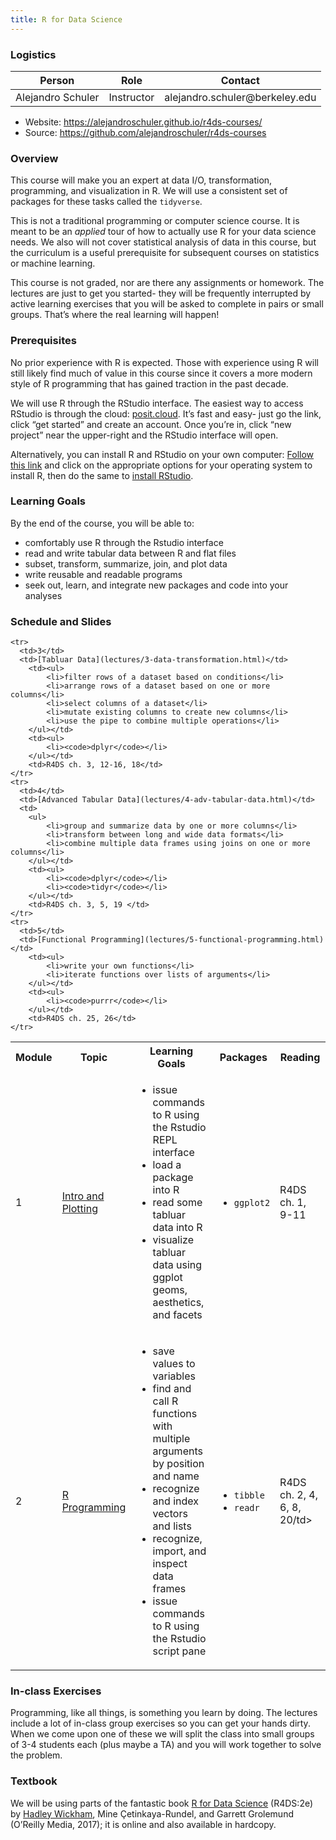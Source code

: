 ```yaml
---
title: R for Data Science
---
```


### Logistics
| Person | Role | Contact |
|---|---|---|
| Alejandro Schuler | Instructor | alejandro.schuler@berkeley.edu |

- Website: [https://alejandroschuler.github.io/r4ds-courses/](https://alejandroschuler.github.io/r4ds-courses/)
- Source: [https://github.com/alejandroschuler/r4ds-courses](https://github.com/alejandroschuler/r4ds-courses)

### Overview
This course will make you an expert at data I/O, transformation, programming, and visualization in R. 
We will use a consistent set of packages for these tasks called the `tidyverse`.

This is not a traditional programming or computer science course. 
It is meant to be an *applied* tour of how to actually use R for your data science needs. 
We also will not cover statistical analysis of data in this course, but the curriculum is a useful prerequisite for subsequent courses on statistics or machine learning.

This course is not graded, nor are there any assignments or homework. The lectures are just to get you started- they will be frequently interrupted by active learning exercises that you will be asked to complete in pairs or small groups. That's where the real learning will happen!

### Prerequisites
No prior experience with R is expected. Those with experience using R will still likely find much of value in this course since it covers a more modern style of R programming that has gained traction in the past decade.

We will use R through the RStudio interface. The easiest way to access RStudio is through the cloud: [posit.cloud](https://posit.cloud). It's fast and easy- just go the link, click "get started" and create an account. Once you're in, click "new project" near the upper-right and the RStudio interface will open.

Alternatively, you can install R and RStudio on your own computer: 
[Follow this link](https://cran.rstudio.com/) and click on the appropriate options for your operating system to install R, 
then do the same to [install RStudio](https://posit.co/download/rstudio-desktop/#download).

### Learning Goals
By the end of the course, you will be able to:

* comfortably use R through the Rstudio interface
* read and write tabular data between R and flat files
* subset, transform, summarize, join, and plot data
* write reusable and readable programs
* seek out, learn, and integrate new packages and code into your analyses

### Schedule and Slides

<table>
  <tbody>
    <tr>
        <th>Module</th>
        <th>Topic</th>
        <th>Learning Goals</th>
        <th>Packages</th>
        <th>Reading</th>
    </tr>
    <tr>
        <td>1</td>
        <td>[Intro and Plotting](lectures/1-intro-plotting.html)</td>
        <td><ul>
              <li>issue commands to R using the Rstudio REPL interface</li>
              <li>load a package into R</li>
              <li>read some tabluar data into R</li>
              <li>visualize tabluar data using ggplot geoms, aesthetics, and facets</li>
        </ul></td>
        <td><ul>
            <li><code>ggplot2</code></li>
        </ul></td>
        <td>R4DS ch. 1, 9-11</td>
    </tr>
    <tr>
      <td>2</td>
      <td>[R Programming](lectures/2-r-basics.html)</td>
      <td>
        <ul>
            <li>save values to variables</li>
            <li>find and call R functions with multiple arguments by position and name</li>
            <li>recognize and index vectors and lists</li>
            <li>recognize, import, and inspect data frames</li>
            <li>issue commands to R using the Rstudio script pane</li>
        </ul></td>
        <td><ul>
            <li><code>tibble</code></li>
            <li><code>readr</code></li>
        </ul></td>
        <td>R4DS ch. 2, 4, 6, 8, 20/td>
    </tr>
    <tr>
      <td>3</td>
      <td>[Tabluar Data](lectures/3-data-transformation.html)</td>
        <td><ul>
            <li>filter rows of a dataset based on conditions</li>
            <li>arrange rows of a dataset based on one or more columns</li>
            <li>select columns of a dataset</li>
            <li>mutate existing columns to create new columns</li>
            <li>use the pipe to combine multiple operations</li>          
        </ul></td>
        <td><ul>
            <li><code>dplyr</code></li>
        </ul></td>
        <td>R4DS ch. 3, 12-16, 18</td>
    </tr>
    <tr>
      <td>4</td>
      <td>[Advanced Tabular Data](lectures/4-adv-tabular-data.html)</td>
      <td>
        <ul>
            <li>group and summarize data by one or more columns</li>
            <li>transform between long and wide data formats</li>
            <li>combine multiple data frames using joins on one or more columns</li>
        </ul></td>
        <td><ul>
            <li><code>dplyr</code></li>
            <li><code>tidyr</code></li>
        </ul></td>
        <td>R4DS ch. 3, 5, 19 </td>
    </tr>
    <tr>
      <td>5</td>
      <td>[Functional Programming](lectures/5-functional-programming.html)</td>
        <td><ul>
            <li>write your own functions</li>
            <li>iterate functions over lists of arguments</li>
        </ul></td>
        <td><ul>
            <li><code>purrr</code></li>
        </ul></td>
        <td>R4DS ch. 25, 26</td>
    </tr>
  </tbody>
</table>



### In-class Exercises
Programming, like all things, is something you learn by doing. The lectures include a lot of in-class group exercises so you can get your hands dirty. When we come upon one of these we will split the class into small groups of 3-4 students each (plus maybe a TA) and you will work together to solve the problem.

### Textbook
We will be using parts of the fantastic book [R for Data Science](https://r4ds.hadley.nz/) (R4DS:2e) by [Hadley Wickham](http://hadley.nz/), Mine Çetinkaya-Rundel, and Garrett Grolemund (O'Reilly Media, 2017); it is online and also available in hardcopy.
